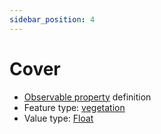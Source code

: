 ```yaml
---
sidebar_position: 4
---
```



# Cover

- [Observable property](/viewers/dawe-vocabs?uri=https://linked.data.gov.au/def/nrm/60c714fa-4e8d-454d-b4cd-7fe77da7f47e) definition
- Feature type: [vegetation](http://linked.data.gov.au/def/tern-cv/2be2d5ce-ca9d-4dff-8e79-948983944f95)
- Value type: [Float](https://w3id.org/tern/ontologies/tern/Float)

<Example
  protocolModule="plot-description"
  observableProperty="https://linked.data.gov.au/def/nrm/60c714fa-4e8d-454d-b4cd-7fe77da7f47e"
/>
